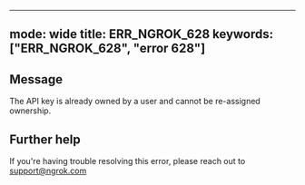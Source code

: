 
---
mode: wide
title: ERR_NGROK_628
keywords: ["ERR_NGROK_628", "error 628"]
---

## Message
The API key is already owned by a user and cannot be re-assigned ownership.




## Further help
If you're having trouble resolving this error, please reach out to [support@ngrok.com](mailto:support@ngrok.com?subject=Help%20with%20ERR_NGROK_628)

